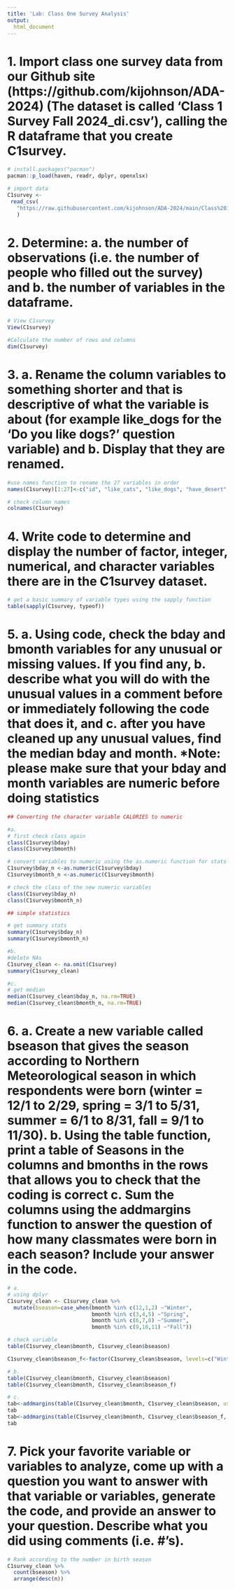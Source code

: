 ```yaml
---
title: 'Lab: Class One Survey Analysis'
output:
  html_document
---
```


# 1. Import class one survey data from our Github site (https://github.com/kijohnson/ADA-2024) (The dataset is called ‘Class 1 Survey Fall 2024_di.csv’), calling the R dataframe that you create C1survey.

```r
# install.packages("pacman")
pacman::p_load(haven, readr, dplyr, openxlsx)

# import data
C1survey <-
 read_csv(
   "https://raw.githubusercontent.com/kijohnson/ADA-2024/main/Class%201%20(Getting%20started%20and%20RR%20I)/Lab/Class%201%20Survey%20Fall%202024_di.csv"
   )
```

# 2. Determine: a. the number of observations (i.e. the number of people who filled out the survey) and b. the number of variables in the dataframe.

```r
# View C1survey
View(C1survey)

#Calculate the number of rows and columns
dim(C1survey)
```

# 3. a. Rename the column variables to something shorter and that is descriptive of what the variable is about (for example like_dogs for the ‘Do you like dogs?’ question variable) and b. Display that they are renamed.

```r
#use names function to rename the 27 variables in order
names(C1survey)[1:27]<-c("id", "like_cats", "like_dogs", "have_desert", "slogan", "fav_day", "larkORowl", "fav_food", "fav_drink", "fav_season", "fav_month", "hobby", "program", "specialization", "stat_software", "R_exp", "coding_comfort", "coding_length", "top_three","public_health_interest", "fav_num", "bday", "bmonth", "country", "state", "city", "highest_educ_level")

# check column names
colnames(C1survey)
```

# 4. Write code to determine and display the number of factor, integer, numerical, and character variables there are in the C1survey dataset.

```r

# get a basic summary of variable types using the sapply function
table(sapply(C1survey, typeof))

```

# 5. a. Using code, check the bday and bmonth variables for any unusual or missing values. If you find any, b. describe what you will do with the unusual values in a comment before or immediately following the code that does it, and c. after you have cleaned up any unusual values, find the median bday and month. *Note: please make sure that your bday and month variables are numeric before doing statistics

```r
## Converting the character variable CALORIES to numeric

#a.
# first check class again
class(C1survey$bday)
class(C1survey$bmonth)

# convert variables to numeric using the as.numeric function for stats
C1survey$bday_n <-as.numeric(C1survey$bday)
C1survey$bmonth_n <-as.numeric(C1survey$bmonth)

# check the class of the new numeric variables
class(C1survey$bday_n)
class(C1survey$bmonth_n)

## simple statistics

# get summary stats
summary(C1survey$bday_n) 
summary(C1survey$bmonth_n)

#b.
#delete NAs
C1survey_clean <- na.omit(C1survey)
summary(C1survey_clean)

#c.
# get median
median(C1survey_clean$bday_n, na.rm=TRUE)
median(C1survey_clean$bmonth_n, na.rm=TRUE)

```

# 6. a. Create a new variable called bseason that gives the season according to Northern Meteorological season in which respondents were born (winter = 12/1 to 2/29, spring = 3/1 to 5/31, summer = 6/1 to 8/31, fall = 9/1 to 11/30). b. Using the table function, print a table of Seasons in the columns and bmonths in the rows that allows you to check that the coding is correct c. Sum the columns using the addmargins function to answer the question of how many classmates were born in each season? Include your answer in the code.

```r
# a.
# using dplyr
C1survey_clean <- C1survey_clean %>%
  mutate(bseason=case_when(bmonth %in% c(12,1,2) ~"Winter",
                           bmonth %in% c(3,4,5) ~"Spring",
                           bmonth %in% c(6,7,8) ~"Summer",
                           bmonth %in% c(9,10,11) ~"Fall"))

# check variable
table(C1survey_clean$bmonth, C1survey_clean$bseason) 

C1survey_clean$bseason_f<-factor(C1survey_clean$bseason, levels=c("Winter", "Spring", "Summer", "Fall"))

# b. 
table(C1survey_clean$bmonth, C1survey_clean$bseason)
table(C1survey_clean$bmonth, C1survey_clean$bseason_f)

# c.
tab<-addmargins(table(C1survey_clean$bmonth, C1survey_clean$bseason, useNA = "always"), 1)
tab
tab<-addmargins(table(C1survey_clean$bmonth, C1survey_clean$bseason_f, useNA = "always"), 1)
tab
```

# 7. Pick your favorite variable or variables to analyze, come up with a question you want to answer with that variable or variables, generate the code, and provide an answer to your question. Describe what you did using comments (i.e. #’s).

```r
# Rank according to the number in birth season
C1survey_clean %>%
  count(bseason) %>%
  arrange(desc(n))
```

